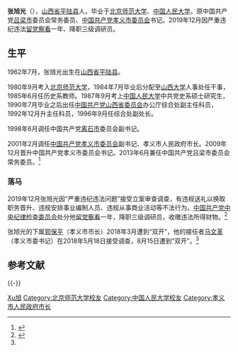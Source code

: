 {{Infobox officeholder
| 图像        = 
| 图像说明    = 
| 职务1       = 中国共产党孝义市委员会书记
| 就任日期1   = 2009年12月
| 卸任日期1   = 2015年3月
| 前任1       = 
| 继任1       = [[马文革_(政治人物)|马文革]]
| 职务2       = 孝义市人民政府市长
| 就任日期2   = 2001年2月
| 卸任日期2   = 2009年12月　
| 前任2       = 
| 继任2       = [[郭保平|郭保平]]
| 职务3       = 
| 就任日期3   = 
| 卸任日期3   = 
| 前任3       = 
| 继任3       = 
| 职务4       = 
| 就任日期4   = 
| 卸任日期4   = 
| 前任4       = 
| 继任4       = 
| 姓名        = 张旭光
| 原名        = 
| 出生日期    = {{birth year and age|1962|07}}
| 出生地点    = {{PRC}}山西省平陆县
| 逝世日期    = <!-- {{death date and age|}}（死亡在前，出生在后）{{death year and age| }} -->
| 逝世地点    = 
| 政党        = {{CPC}}
| 父母        = 
| 配偶        = <!--{{marriage|姓名|}} -->
| 子女        = 
| 亲属        = 
| 信仰        = 
| 母校        = 北京师范大学<br>中国人民大学
| 网站        = 
| 签名        = 
| 脚注        = 
}}
'''张旭光'''（{{bd|1962年|7月|||catIdx=Zhang张}}），[[山西省|山西省]][[平陆县|平陆县]]人，毕业于[[北京师范大学|北京师范大学]]、[[中国人民大学|中国人民大学]]，原中国共产党[[吕梁市|吕梁市]]委员会常务委员、[[孝义市|中国共产党孝义市委员会]]书记。2019年12月因严重违纪违法[[留党察看|留党察看]]一年、降职三级调研员。

==生平==
1962年7月，张旭光出生在[[山西省|山西省]][[平陆县|平陆县]]。

1980年9月考入[[北京师范大学|北京师范大学]]，1984年7月毕业后分配至[[山西大学|山西大学]]人事处任干事，1985年6月任历史系教师。1987年9月考上[[中国人民大学|中国人民大学]]中共党史系硕士研究生，1990年7月毕业之后出任[[中国共产党山西省委员会|中国共产党山西省委员会]]办公厅综合处副主任科员，1992年12月升主任科员，1996年9月任综合处副处长。

1998年6月调任中国共产党[[离石市|离石市]]委员会副书记。

2001年2月调任[[孝义市|中国共产党孝义市委员会]]副书记、孝义市人民政府市长。2009年12月晋升中国共产党孝义市委员会书记。2013年6月兼任中国共产党吕梁市委员会常务委员。<ref>{{cite news |author1=尹彦宏 |title=张旭光任吕梁市委常委 |url=http://district.ce.cn/newarea/sddy/201306/24/t20130624_24507606.shtml |accessdate=2021-01-26 |work=中国经济网 |date=2013-06-24 |archive-date=2013-10-31 |archive-url=https://web.archive.org/web/20131031122034/http://district.ce.cn/newarea/sddy/201306/24/t20130624_24507606.shtml }}</ref>

===落马===
2019年12月张旭光因“严重违纪违法问题”接受立案审查调查，有违规送礼以换取职务晋升、违规安排事业编制人员、违规从事商业活动等不法行为。[[中国共产党中央纪律检查委员会|中国共产党中央纪律检查委员会]]处分他[[留党察看|留党察看]]一年，降职三级调研员，收缴违法所得财物。<ref name="pig">{{cite news |title=山西又一名"被免职后不知去向"县委书记被证实降级 |url=https://news.163.com/19/1213/08/F090G0NL00018AOR.html |accessdate=2021-01-26 |work=网易 |date=2019-12-03 |archive-date=2019-12-14 |archive-url=https://web.archive.org/web/20191214185404/https://news.163.com/19/1213/08/F090G0NL00018AOR.html }}</ref>

张旭光的下属[[郭保平|郭保平]]（孝义市市长）2018年3月遭到“双开”，他的接任者[[马文革_(政治人物)|马文革]]（孝义市委书记）在2018年5月18日接受调查，8月15日遭到“双开”。<ref name="pig"/>

==参考文献==
{{reflist}}

{{-}}
{{start box}}
{{s-gov|prc}}
{{s-before|？}}
{{s-title|[[孝义市|孝义市人民政府市长]]|2001年2月－2009年12月}}
{{s-after|[[郭保平|郭保平]]}}
{{s-ppo|cpc}}
{{s-before|？}}
{{s-title|中国共产党孝义市委员会书记|2009年12月－2015年3月}}
{{s-after|[[马文革_(政治人物)|马文革]]}}
{{end box}}

{{DEFAULTSORT:Zhang张旭光}}
[[Category:张姓|Xu旭]]
[[Category:北京师范大学校友|Category:北京师范大学校友]]
[[Category:中国人民大学校友|Category:中国人民大学校友]]
[[Category:孝义市人民政府市长|Category:孝义市人民政府市长]]
